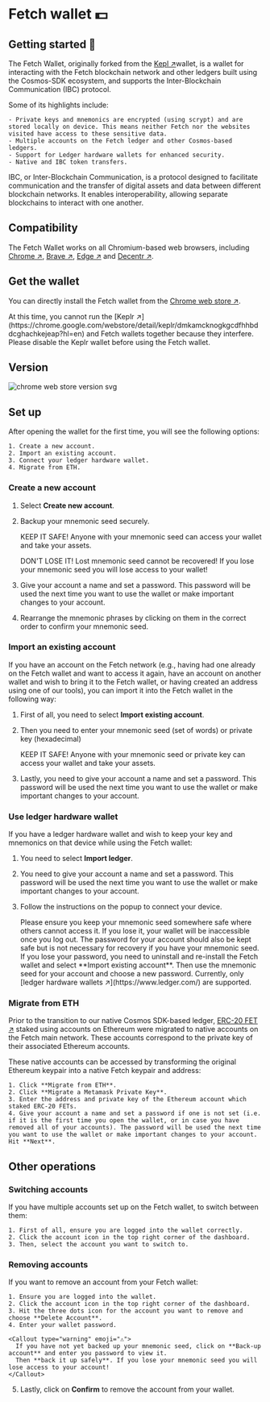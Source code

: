 
# Fetch wallet 💵

## Getting started 🎯

The Fetch Wallet, originally forked from the [Kepl ↗️](https://github.com/chainapsis/keplr-wallet)wallet, is a wallet for interacting with the Fetch blockchain network and other ledgers built using the Cosmos-SDK ecosystem, and supports the Inter-Blockchain Communication (IBC) protocol.

Some of its highlights include:

    - Private keys and mnemonics are encrypted (using scrypt) and are stored locally on device. This means neither Fetch nor the websites visited have access to these sensitive data.
    - Multiple accounts on the Fetch ledger and other Cosmos-based ledgers.
    - Support for Ledger hardware wallets for enhanced security.
    - Native and IBC token transfers.

<Callout type="info" emoji="ℹ️">
  IBC, or Inter-Blockchain Communication, is a protocol designed to facilitate communication and the transfer of digital assets and data between different blockchain networks. It enables interoperability, allowing separate blockchains to interact with one another.
</Callout>

## Compatibility

The Fetch Wallet works on all Chromium-based web browsers, including [Chrome ↗️](https://www.google.com/chrome/), [Brave ↗️](https://brave.com/), [Edge ↗️](https://www.microsoft.com/edge) and [Decentr ↗️](https://decentr.net/).

## Get the wallet

You can directly install the Fetch wallet from the [Chrome web store ↗️](https://chrome.google.com/webstore/detail/fetchai-network-wallet/ellkdbaphhldpeajbepobaecooaoafpg/related?hl=en-GB).

<Callout type="info" emoji="ℹ️">
  At this time, you cannot run the [Keplr ↗️](https://chrome.google.com/webstore/detail/keplr/dmkamcknogkgcdfhhbddcghachkejeap?hl=en) and Fetch wallets together because they interfere. Please disable the Keplr wallet before using the Fetch wallet.
</Callout>

## Version

![chrome web store version svg](https://img.shields.io/chrome-web-store/v/ellkdbaphhldpeajbepobaecooaoafpg)

## Set up

After opening the wallet for the first time, you will see the following options:

    1. Create a new account.
    2. Import an existing account.
    3. Connect your ledger hardware wallet.
    4. Migrate from ETH.

### Create a new account

1. Select **Create new account**.
2. Backup your mnemonic seed securely.

    <Callout type="warning" emoji="⚠️">
      KEEP IT SAFE! Anyone with your mnemonic seed can access your wallet and take your assets.

      DON'T LOSE IT! Lost mnemonic seed cannot be recovered! If you lose your mnemonic seed you will lose access to your wallet!
    </Callout>

3. Give your account a name and set a password. This password will be used the next time you want to use the wallet or make important changes to your account.
4. Rearrange the mnemonic phrases by clicking on them in the correct order to confirm your mnemonic seed.

### Import an existing account

If you have an account on the Fetch network (e.g., having had one already on the Fetch wallet and want to access it again, have an account on another wallet and wish to bring it to the Fetch wallet, or having created an address using one of our tools), you can import it into the Fetch wallet in the following way:

1. First of all, you need to select **Import existing account**.
2. Then you need to enter your mnemonic seed (set of words) or private key (hexadecimal)

    <Callout type="warning" emoji="⚠️">
      KEEP IT SAFE! Anyone with your mnemonic seed or private key can access your wallet and take your assets.
    </Callout>

3. Lastly, you need to give your account a name and set a password. This password will be used the next time you want to use the wallet or make important changes to your account.

### Use ledger hardware wallet

If you have a ledger hardware wallet and wish to keep your key and mnemonics on that device while using the Fetch wallet:

1. You need to select **Import ledger**.
2. You need to give your account a name and set a password. This password will be used the next time you want to use the wallet or make important changes to your account.
3. Follow the instructions on the popup to connect your device.

    <Callout type="warning" emoji="⚠️">
      Please ensure you keep your mnemonic seed somewhere safe where others cannot access it. If you lose it, your wallet will be inaccessible once you log out. The password for your account should also be kept safe but is not necessary for recovery if you have your mnemonic seed.
    </Callout>

    <Callout type="info" emoji="ℹ️">
      If you lose your password, you need to uninstall and re-install the Fetch wallet and select **Import existing account**. Then use the mnemonic seed for your account and choose a new password.
    </Callout>

    <Callout type="warning" emoji="⚠️">
      Currently, only [ledger hardware wallets ↗️](https://www.ledger.com/) are supported.
    </Callout>

### Migrate from ETH

Prior to the transition to our native Cosmos SDK-based ledger, [ERC-20 FET ↗️](/concepts/fetch-network/native-and-erc20-fet-tokens) staked using accounts on Ethereum were migrated to native accounts on the Fetch main network. These accounts correspond to the private key of their associated Ethereum accounts.

These native accounts can be accessed by transforming the original Ethereum keypair into a native Fetch keypair and address:

    1. Click **Migrate from ETH**.
    2. Click **Migrate a Metamask Private Key**.
    3. Enter the address and private key of the Ethereum account which staked ERC-20 FETs.
    4. Give your account a name and set a password if one is not set (i.e. if it is the first time you open the wallet, or in case you have removed all of your accounts). The password will be used the next time you want to use the wallet or make important changes to your account. Hit **Next**.

## Other operations

### Switching accounts

If you have multiple accounts set up on the Fetch wallet, to switch between them:

    1. First of all, ensure you are logged into the wallet correctly.
    2. Click the account icon in the top right corner of the dashboard.
    3. Then, select the account you want to switch to.

### Removing accounts

If you want to remove an account from your Fetch wallet:

    1. Ensure you are logged into the wallet.
    2. Click the account icon in the top right corner of the dashboard.
    3. Hit the three dots icon for the account you want to remove and choose **Delete Account**.
    4. Enter your wallet password.

    <Callout type="warning" emoji="⚠️">
      If you have not yet backed up your mnemonic seed, click on **Back-up account** and enter you password to view it.
      Then **back it up safely**. If you lose your mnemonic seed you will lose access to your account!
    </Callout>

5. Lastly, click on **Confirm** to remove the account from your wallet.
